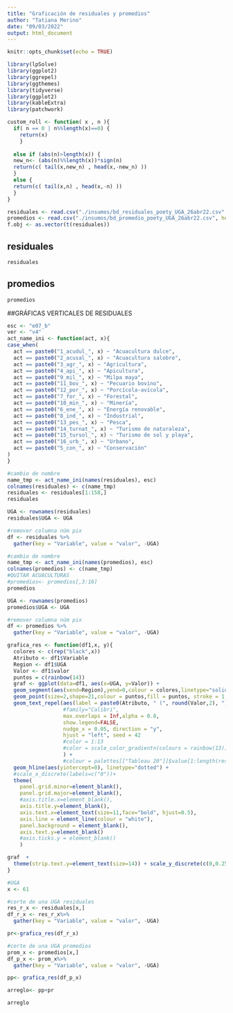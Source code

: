 ```yaml
---
title: "Graficación de residuales y promedios"
author: "Tatiana Merino"
date: "09/03/2022"
output: html_document
---
```


```r
knitr::opts_chunk$set(echo = TRUE)
```

```r
library(lpSolve)
library(ggplot2)
library(ggrepel)
library(ggthemes)
library(tidyverse)
library(ggplot2)
library(kableExtra)
library(patchwork)
```

```r
custom_roll <- function( x , n ){
  if( n == 0 | n%%length(x)==0) {
    return(x)
    }
   
  else if (abs(n)>length(x)) {
  new_n<- (abs(n)%%length(x))*sign(n)
  return(c( tail(x,new_n) , head(x,-new_n) ))
  }
  else {
  return(c( tail(x,n) , head(x,-n) ))
  }
}
```


```r
residuales <- read.csv("./insumos/bd_residuales_poety_UGA_26abr22.csv", header = TRUE, sep = ",", row.names=1, check.names = FALSE)
promedios <- read.csv("./insumos/bd_promedio_poety_UGA_26abr22.csv", header = TRUE, sep = ",", row.names=1, check.names = FALSE)
f.obj <- as.vector(t(residuales))
```

## residuales
```r
residuales
```
## promedios
```r
promedios
```

##GRÁFICAS VERTICALES DE RESIDUALES
```r
esc <- "e07_b"
ver <- "v4"
act_name_ini <- function(act, x){
case_when(
  act == paste0("1_acudul_", x) ~ "Acuacultura dulce",
  act == paste0("2_acusal_", x) ~ "Acuacultura salobre",
  act == paste0("3_agr_", x) ~ "Agricultura",
  act == paste0("4_api_", x) ~ "Apicultura",
  act == paste0("9_mil_", x) ~ "Milpa maya",
  act == paste0("11_bov_", x) ~ "Pecuario bovino",
  act == paste0("12_por_", x) ~ "Porcícola-avícola",
  act == paste0("7_for_", x) ~ "Forestal",
  act == paste0("10_min_", x) ~ "Minería",
  act == paste0("6_ene_", x) ~ "Energía renovable",
  act == paste0("8_ind_", x) ~ "Industrial",
  act == paste0("13_pes_", x) ~ "Pesca",
  act == paste0("14_turnat_", x) ~ "Turismo de naturaleza",
  act == paste0("15_tursol_", x) ~ "Turismo de sol y playa",
  act == paste0("16_urb_", x) ~ "Urbano",
  act == paste0("5_con_", x) ~ "Conservación"
)
}
```

```r
#cambio de nombre
name_tmp <- act_name_ini(names(residuales), esc)
colnames(residuales) <- c(name_tmp)
residuales <- residuales[1:158,]
residuales
```
```r
UGA <- rownames(residuales)
residuales$UGA <- UGA

#remover columna núm pix
df <- residuales %>%
  gather(key = "Variable", value = "valor", -UGA)
```


```r
#cambio de nombre
name_tmp <- act_name_ini(names(promedios), esc)
colnames(promedios) <- c(name_tmp)
#QUITAR ACUACULTURAS
#promedios<- promedios[,3:16]
promedios

```

```r
UGA <- rownames(promedios)
promedios$UGA <- UGA

#remover columna núm pix
df <- promedios %>%
  gather(key = "Variable", value = "valor", -UGA)
```

```r
grafica_res <- function(df1,x, y){
  colores <- c(rep("black",x))
  Atributo <- df1$Variable
  Region <- df1$UGA
  Valor <- df1$valor
  puntos = c(rainbow(14))
  graf <- ggplot(data=df1, aes(x=UGA, y=Valor)) +
  geom_segment(aes(xend=Region),yend=0,colour = colores,linetype="solid") +
  geom_point(size=2,shape=21,colour = puntos,fill = puntos, stroke = 1.2, alpha = 0.4) +
  geom_text_repel(aes(label = paste0(Atributo, " (", round(Valor,2), ")")), size=3,
                  #family="Calibri", 
                  max.overlaps = Inf,alpha = 0.8, 
                  show.legend=FALSE,
                  nudge_x = 0.05, direction = "y", 
                  hjust = "left", seed = 42 
                  #color = 1:13
                  #color = scale_color_gradientn(colours = rainbow(13))
                  ) +
                  #colour = palettes[["Tableau 20"]]$value[1:length(residuales)])+
  geom_hline(aes(yintercept=0), linetype="dotted") +
  #scale_x_discrete(labels=c("0"))+
  theme(
    panel.grid.minor=element_blank(), 
    panel.grid.major=element_blank(),
    #axis.title.x=element_blank(),
    axis.title.y=element_blank(),
    axis.text.x=element_text(size=11,face="bold", hjust=0.5),
    axis.line = element_line(colour = "white"),
    panel.background = element_blank(),
    axis.text.y=element_blank()
    #axis.ticks.y = element_blank()
    )

graf  +
  theme(strip.text.y=element_text(size=14)) + scale_y_discrete(c(0,0.25, 0.5, 0.75, 1))
}
```


```r
#UGA
x <- 61

#corte de una UGA residuales
res_r_x <- residuales[x,]
df_r_x <- res_r_x%>%
  gather(key = "Variable", value = "valor", -UGA)

pr<-grafica_res(df_r_x)

#corte de una UGA promedios
prom_x <- promedios[x,]
df_p_x <- prom_x%>%
  gather(key = "Variable", value = "valor", -UGA)

pp<- grafica_res(df_p_x)

arreglo<- pp+pr

```

```r
arreglo
```

